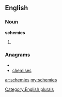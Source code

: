 ==English==

===Noun===
'''schemies'''

# {{plural of|[[schemie]]}}

===Anagrams===
* {{alphagram|ceehimss}}
* [[chemises#English|chemises]]

[[Category:English plurals]]

[[ar:schemies]]
[[my:schemies]]